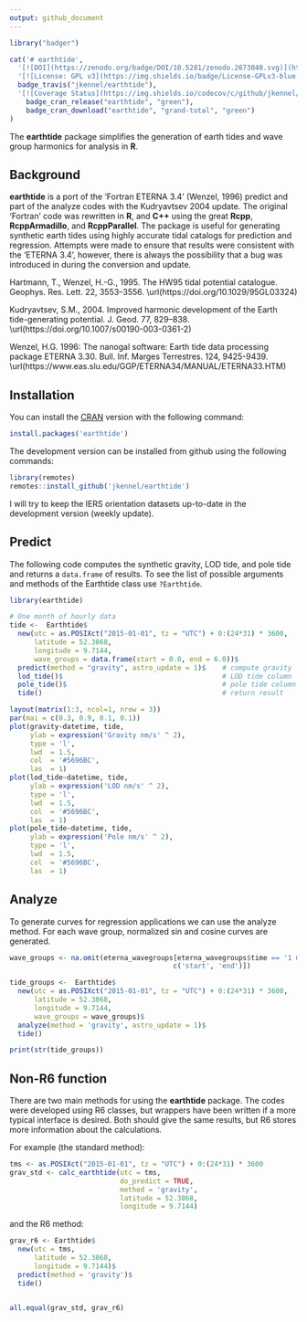 ```yaml
---
output: github_document
---
```




```r
library("badger")
```


```r

cat('# earthtide',
  '[![DOI](https://zenodo.org/badge/DOI/10.5281/zenodo.2673048.svg)](https://doi.org/10.5281/zenodo.2673048)',
  '[![License: GPL v3](https://img.shields.io/badge/License-GPLv3-blue.svg)](https://www.gnu.org/licenses/gpl-3.0)',
  badge_travis("jkennel/earthtide"),
  '[![Coverage Status](https://img.shields.io/codecov/c/github/jkennel/earthtide/master.svg)](https://codecov.io/github/jkennel/earthtide?branch=master)',
	badge_cran_release("earthtide", "green"),
	badge_cran_download("earthtide", "grand-total", "green")
)

```

The **earthtide** package simplifies the generation of earth tides and wave group harmonics for analysis in **R**.

## Background ##

**earthtide** is a port of the 'Fortran ETERNA 3.4' (Wenzel, 1996) predict and part of the analyze codes with the Kudryavtsev 2004 update.  The original 'Fortran' code was rewritten in **R**, and **C++** using the great **Rcpp**, **RcppArmadillo**, and **RcppParallel**. The package is useful for generating synthetic earth tides using highly accurate tidal catalogs for prediction and regression. Attempts were made to ensure that results were consistent with the 'ETERNA 3.4', however, there is always the possibility that a bug was introduced in during the conversion and update.


Hartmann, T., Wenzel, H.-G., 1995. The HW95 tidal potential catalogue. Geophys. Res. Lett. 22, 3553–3556. \url(https://doi.org/10.1029/95GL03324)

Kudryavtsev, S.M., 2004. Improved harmonic development of the Earth tide-generating potential. J. Geod. 77, 829–838. \url(https://doi.org/10.1007/s00190-003-0361-2)

Wenzel, H.G. 1996: The nanogal software: Earth tide data processing package ETERNA 3.30. Bull. Inf. Marges Terrestres. 124, 9425-9439.  \url(https://www.eas.slu.edu/GGP/ETERNA34/MANUAL/ETERNA33.HTM)

## Installation ##

You can install the [CRAN](https://CRAN.R-project.org/package=earthtide) version with the following command:

```r
install.packages('earthtide')
```

The development version can be installed from github using the following commands:

```r
library(remotes)
remotes::install_github('jkennel/earthtide')
```

I will try to keep the IERS orientation datasets up-to-date in the development version (weekly update).

## Predict ## 

The following code computes the synthetic gravity, LOD tide, and pole tide and returns a `data.frame` of results. To see the list of possible arguments and methods of the Earthtide class use `?Earthtide`.

```r
library(earthtide)

# One month of hourly data
tide <-  Earthtide$
  new(utc = as.POSIXct("2015-01-01", tz = "UTC") + 0:(24*31) * 3600,
      latitude = 52.3868,
      longitude = 9.7144,
      wave_groups = data.frame(start = 0.0, end = 6.0))$
  predict(method = "gravity", astro_update = 1)$    # compute gravity
  lod_tide()$                                       # LOD tide column
  pole_tide()$                                      # pole tide column
  tide()                                            # return result

```

```r
layout(matrix(1:3, ncol=1, nrow = 3))
par(mai = c(0.3, 0.9, 0.1, 0.1))
plot(gravity~datetime, tide, 
     ylab = expression('Gravity nm/s' ^ 2), 
     type = 'l',
     lwd  = 1.5,
     col  = '#5696BC',
     las  = 1)
plot(lod_tide~datetime, tide, 
     ylab = expression('LOD nm/s' ^ 2), 
     type = 'l',
     lwd  = 1.5,
     col  = '#5696BC',
     las  = 1)
plot(pole_tide~datetime, tide,
     ylab = expression('Pole nm/s' ^ 2), 
     type = 'l',
     lwd  = 1.5,
     col  = '#5696BC',
     las  = 1)
```

## Analyze ##

To generate curves for regression applications we can use the analyze method. For each wave group, normalized sin and cosine curves are generated.

```r

wave_groups <- na.omit(eterna_wavegroups[eterna_wavegroups$time == '1 month', 
                                        c('start', 'end')])

tide_groups <-  Earthtide$
  new(utc = as.POSIXct("2015-01-01", tz = "UTC") + 0:(24*31) * 3600,
      latitude = 52.3868,
      longitude = 9.7144,
      wave_groups = wave_groups)$                                     
  analyze(method = 'gravity', astro_update = 1)$
  tide()

print(str(tide_groups))

```


## Non-R6 function ##

There are two main methods for using the **earthtide** package. The codes were developed using R6 classes, but wrappers have been written if a more typical interface is desired. Both should give the same results, but R6 stores more information about the calculations.

For example (the standard method):

```r
tms <- as.POSIXct("2015-01-01", tz = "UTC") + 0:(24*31) * 3600
grav_std <- calc_earthtide(utc = tms, 
                           do_predict = TRUE,
                           method = 'gravity',
                           latitude = 52.3868,
                           longitude = 9.7144)

```

and the R6 method:

```r

grav_r6 <- Earthtide$
  new(utc = tms,
      latitude = 52.3868,
      longitude = 9.7144)$
  predict(method = 'gravity')$
  tide()


all.equal(grav_std, grav_r6)

```

